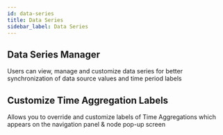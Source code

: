 ```yaml
---
id: data-series
title: Data Series
sidebar_label: Data Series
---
```


## Data Series Manager

Users can view, manage and customize data series for better synchronization of data source values and time period labels

<Vimeo
    video="https://player.vimeo.com/video/439172908"
    responsive={true}
/>

## Customize Time Aggregation Labels

Allows you to override and customize labels of Time Aggregations which appears on the navigation panel & node pop-up screen

<Vimeo
    video="https://player.vimeo.com/video/439200422"
    responsive={true}
/>